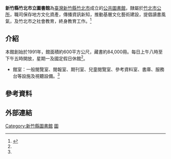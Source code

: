 {{Infobox library
| library_name       = 新竹縣竹北市立圖書館
| library_logo       =
| image              =搬遷後的新竹縣竹北市立圖書館20190818.jpg
| caption            =
| country            = {{ROC}}
| location           = {{TWN}}[[新竹縣|新竹縣]][[竹北市|竹北市]]福德里福德街30號<ref name="文化局"/>
| coordinates        = {{coord|24.8356|121.0093}}
| type               =免費公共圖書館
| branch_of=竹北市公所
| num_branches       =
| num_employees      =
| established        = 1991年
| items_collected    = 約84000冊
| collection_size    = 約600平方公尺
| legal_deposit      =
| req_to_access      = 開放予任何需要使用館藏與服務者
| budget             =
| director           =
| website            =[http://www.hchcc.gov.tw/library/09towns/tow_b01_main.asp?bull_id=631 新竹縣竹北市立圖書館]
}}

'''新竹縣竹北市立圖書館'''為[[臺灣|臺灣]][[新竹縣|新竹縣]][[竹北市|竹北市]]成立的[[公共圖書館|公共圖書館]]，隸屬於[[竹北市公所|竹北市公所]]，職司保存地方文化資產，傳播資訊新知，推動基層文化藝術建設，提倡讀書風氣，及竹北市之社會教育，終身教育工作。<ref name="文化局">{{cite web |url=http://www.hchcc.gov.tw/library/09towns/tow_b01_main.asp?bull_id=631 |title=鄉鎮圖書館簡介>竹北市立圖書館 |publisher=[[新竹縣政府文化局|新竹縣政府文化局]]圖書館 |access-date=2015-01-01 |archive-date=2016-06-04 |archive-url=https://web.archive.org/web/20160604052132/http://www.hchcc.gov.tw/library/09towns/tow_b01_main.asp?bull_id=631 |dead-url=no }}</ref>

== 介紹 ==

本館創始於1991年，館面積約600平方公尺，藏書約84,000冊。每日上午八時至下午五時開放，星期一及國定假日休館<ref name="文化局"/>。

* 館室：一般閱覽室、閱報室、期刊室、兒童閱覽室、參考資料室、書庫、服務台等設施及視聽設備。<ref name="文化局"/>

== 參考資料 ==
{{reflist}}

== 外部連結 ==
{{中華民國公立圖書館}}

[[Category:新竹縣圖書館|Category:新竹縣圖書館]]
[[Category:竹北市組織|圖]]